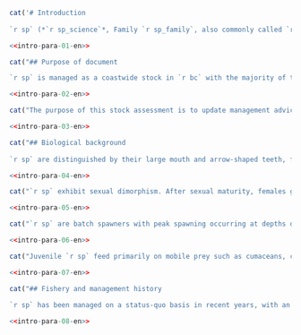 ```r
cat('# Introduction
    
`r sp` (*`r sp_science`*, Family `r sp_family`, also commonly called `r sp_colloq`), is a species of flatfish that occurs in the offshore waters of `r bc`. `r sp` are primarily taken by the groundfish bottom trawl fishery, although they are also encountered by hook and line fisheries, particularly those targeting Pacific Halibut (*Hippoglossus stenolepis*). Prior to the introduction of freezer trawlers in the `r bc` groundfish fleet in the mid-2000s, most of the historical catch of `r sp` is understood to have been discarded at sea. Proteolysis occurs in the muscle tissue of this species a short time after it is caught, making the flesh mushy and unpalatable. In the past five years, Asian markets have been established for fillets that have been frozen at sea as soon as possible after capture to reduce proteolysis. There is also an Asian market for the frills. The stock was last assessed by @grandin2017, who presented an age-structured Bayesian model using the iSCAM platform. This stock assessment covers the combined Pacific Marine Fisheries Commission (PMFC) major areas 3CD and 5ABCDE off the west coast of `r bc`.
```


```r
<<intro-para-01-en>>
```

```r
cat("## Purpose of document

`r sp` is managed as a coastwide stock in `r bc` with the majority of the catch coming from Pacific Marine Fisheries Commission (PMFC) major areas 3CD; `r wcvi`, 5AB; `r qcs` and 5CD; `r hs` (Figures XX and XX, Table XX). The Strait of Georgia (management area 4B) is not included in this stock assessment. The 2020 Total Allowable Catch (TAC) was 4,000 metric tonnes, reduced from 15,000 t in March of 2020.")
```
```r
<<intro-para-02-en>>
```

```r
cat("The purpose of this stock assessment is to update management advice for `r sp` stocks in `r bc` as requested by the Pacific Groundfish Management Unit (GMU). This assessment identifies reference points for `r sp` that are consistent with the DFO Decision-making Framework Incorporating the Precautionary Approach [@dfo2009] and characterizes stock status relative to these reference points, using a Bayesian, age-structured stock assessment model. Management advice is provided in the form of decision tables which forecast the impacts of a range of harvest levels on `r sp`stock status relative to these reference points.")
```
```r
<<intro-para-03-en>>
```

```r
cat("## Biological background
  
`r sp` are distinguished by their large mouth and arrow-shaped teeth, for which the species is named. Their distribution ranges from Baja California to the eastern Bering Sea [@hart1973]. In `r bc` the species inhabits depths from 50--900 m [@arf2001].")
```
```r
<<intro-para-04-en>>
```

```r
cat("`r sp` exhibit sexual dimorphism. After sexual maturity, females grow faster than males and reach a larger maximum size (Appendix XX, Figure XX). Theoretical maximum length, $L_{\infty}$, is estimated to be XX cm for females and XX cm for males in `r bc` although the maximum sizes which have been observed are XX cm for females and XX cm for males (Figure XX). Age-at-50%-maturity for females is thought to occur around age XX y for females and XX y for males. The maximum observed age is XX y for females and XX y for males. There were few observations of fish over 20 y in the dataset, and this assessment assumes a plus group of 20 y (Figure XX).")
```
```r
<<intro-para-05-en>>
```

```r
cat("`r sp` are batch spawners with peak spawning occurring at depths deeper than 350 m in the fall and winter months, although the timing of spawning may vary inter-annually [@arf1995]. The species produces pelagic eggs, followed by a pelagic larval stage that may last several months [@arf1995]. Fecundity of this species is poorly understood [@dicosimo1998]. One and two year old fish occupy shallower depths than adults, but by the age of three or four years old, they are generally found in deeper water with adults [@arf2001]. `r sp` appear to occupy separate spawning (winter) and feeding (summer) areas, and undergo seasonal bathymetric movement from shallower to deeper water in the fall and winter [@arf2001].")
```
```r
<<intro-para-06-en>>
```

```r
cat("Juvenile `r sp` feed primarily on mobile prey such as cumaceans, carideans and amphipods. Adults are piscivorous and cannibalistic, feeding on Pacific Herring (*Clupea pallasii*), juvenile Walleye Pollock (*Theragra chalcogramma*) and Pacific Sandlance (*Ammodytes hexapterus*), among other species [@fargo1981].")
```
```r
<<intro-para-07-en>>
```
```r
cat("## Fishery and management history
  
`r sp` has been managed on a status-quo basis in recent years, with an annual allocation of 15,000 t for the groundfish trawl fleet from 2006-2018 and 5,000 t since 2019. Before that time, there were no limits on catches or discards of `r sp`. The areas of high CPUE in Dixon Entrance seen in Figure \@ref(fig:cpue) are mainly from this test fishery.")
```
```r
<<intro-para-08-en>>
```

\clearpage